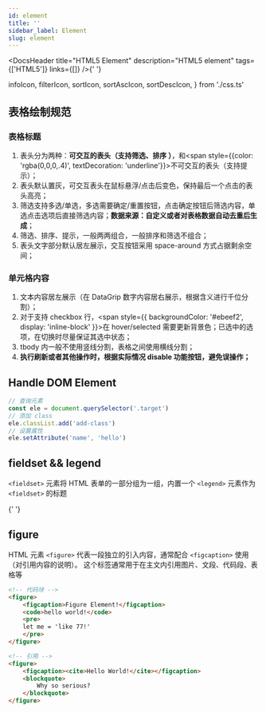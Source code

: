 ```yaml
---
id: element
title: ''
sidebar_label: Element
slug: element
---
```



<DocsHeader
  title="HTML5 Element"
  description="HTML5 element"
  tags={['HTML5']}
  links={[]}
/>{' '}

  infoIcon,
  filterIcon,
  sortIcon,
  sortAscIcon,
  sortDescIcon,
} from './css.ts'

## 表格绘制规范

### 表格标题

1. 表头分为两种：**可交互的表头（支持筛选<i style={filterIcon} role="img" aria-label="filter"></i>、排序<i style={sortIcon} role="img" aria-label="sort"></i> <i style={sortAscIcon} role="img" aria-label="asc"></i> <i style={sortDescIcon} role="img" aria-label="desc"></i>）**，和<span style={{color: 'rgba(0,0,0,.4)', textDecoration: 'underline'}}>不可交互的表头</span>（支持提示<i style={infoIcon} role="img" aria-label="info"></i>）；
2. 表头默认置灰，可交互表头在鼠标悬浮/点击后变色，保持最后一个点击的表头高亮；
3. 筛选支持多选/单选，多选需要确定/重置按钮，点击确定按钮后筛选内容，单选点击选项后直接筛选内容；**数据来源：自定义或者对表格数据自动去重后生成**；
4. 筛选、排序、提示，一般两两组合，一般排序和筛选不组合；
5. 表头文字部分默认居左展示，交互按钮采用 space-around 方式占据剩余空间；

### 单元格内容

1. 文本内容居左展示（在 DataGrip 数字内容居右展示，根据含义进行千位分割）；
2. 对于支持 checkbox 行，<span style={{ backgroundColor: '#ebeef2', display: 'inline-block' }}>在 hover/selected 需要更新背景色</span>；已选中的选项，在切换时尽量保证其选中状态；
3. tbody 内一般不使用竖线分割，表格之间使用横线分割；
4. **执行刷新或者其他操作时，根据实际情况 disable 功能按钮，避免误操作；**

## Handle DOM Element

```js
// 查询元素
const ele = document.querySelector('.target')
// 添加 class
ele.classList.add('add-class')
// 设置属性
ele.setAttribute('name', 'hello')
```

## fieldset && legend

`<fieldset>` 元素将 HTML 表单的一部分组为一组，内置一个 `<legend>` 元素作为 `<fieldset>` 的标题

<FieldsetCase />{' '}

## figure

HTML 元素 `<figure>` 代表一段独立的引入内容，通常配合 `<figcaption>` 使用（对引用内容的说明）。
这个标签通常用于在主文内引用图片、文段、代码段、表格等

```　　html
<!-- 代码块 -->
<figure>
	<figcaption>Figure Element!</figcaption>
	<code>hello world!</code>
	<pre>
	let me = 'like 77!'
	</pre>
</figure>

<!-- 引用 -->
<figure>
	<figcaption><cite>Hello World!</cite></figcaption>
	<blockquote>
		Why so serious?
	</blockquote>
</figure>
```
